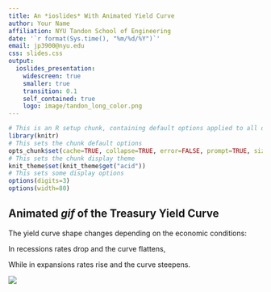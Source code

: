 ```yaml
---
title: An *ioslides* With Animated Yield Curve
author: Your Name
affiliation: NYU Tandon School of Engineering
date: '`r format(Sys.time(), "%m/%d/%Y")`'
email: jp3900@nyu.edu
css: slides.css
output: 
  ioslides_presentation: 
    widescreen: true
    smaller: true
    transition: 0.1
    self_contained: true
    logo: image/tandon_long_color.png
---
```


```r
# This is an R setup chunk, containing default options applied to all other chunks
library(knitr)
# This sets the chunk default options
opts_chunk$set(cache=TRUE, collapse=TRUE, error=FALSE, prompt=TRUE, size="scriptsize")
# This sets the chunk display theme
knit_theme$set(knit_theme$get("acid"))
# This sets some display options
options(digits=3)
options(width=80)
```


## Animated *gif* of the Treasury Yield Curve  

<div class="column_left_50">

The yield curve shape changes depending on the economic conditions: 

In recessions rates drop and the curve flattens, 

While in expansions rates rise and the curve steepens.

</div>

<div class="column_right_50">

![](image/treasury_curve.gif)

</div>

